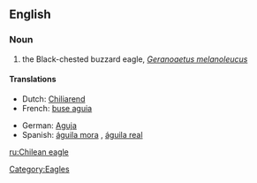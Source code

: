 ==English==

===Noun===
{{en-noun|sg=[[Chilean]] [[eagle]]}}

# the Black-chested buzzard eagle, ''[[Geranoaetus melanoleucus]]''

====Translations====
{{trans-top|the Black-chested buzzard eagle, Geranoaetus melanoleucus}}
* Dutch: [[Chiliarend]] {{m}}
* French: [[buse aguia]]
{{trans-mid}}
* German: [[Aguja]]
* Spanish: [[águila mora]] {{m}}, [[águila real]]
{{trans-bottom}}

[[Category:Eagles]]

[[ru:Chilean eagle]]
